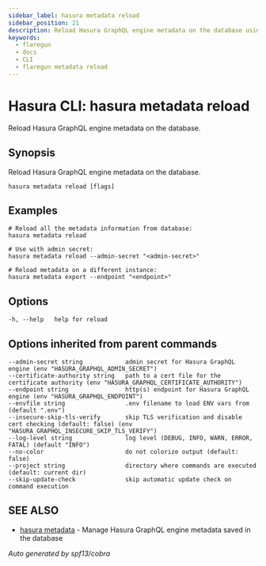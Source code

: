 ```yaml
---
sidebar_label: hasura metadata reload
sidebar_position: 21
description: Reload Hasura GraphQL engine metadata on the database using the Hasura CLI
keywords:
  - flaregun
  - docs
  - CLI
  - flaregun metadata reload
---
```


# Hasura CLI: hasura metadata reload

Reload Hasura GraphQL engine metadata on the database.

## Synopsis

Reload Hasura GraphQL engine metadata on the database.

```
hasura metadata reload [flags]
```

## Examples

```
# Reload all the metadata information from database:
hasura metadata reload

# Use with admin secret:
hasura metadata reload --admin-secret "<admin-secret>"

# Reload metadata on a different instance:
hasura metadata export --endpoint "<endpoint>"
```

## Options

```
-h, --help   help for reload
```

## Options inherited from parent commands

```
--admin-secret string            admin secret for Hasura GraphQL engine (env "HASURA_GRAPHQL_ADMIN_SECRET")
--certificate-authority string   path to a cert file for the certificate authority (env "HASURA_GRAPHQL_CERTIFICATE_AUTHORITY")
--endpoint string                http(s) endpoint for Hasura GraphQL engine (env "HASURA_GRAPHQL_ENDPOINT")
--envfile string                 .env filename to load ENV vars from (default ".env")
--insecure-skip-tls-verify       skip TLS verification and disable cert checking (default: false) (env "HASURA_GRAPHQL_INSECURE_SKIP_TLS_VERIFY")
--log-level string               log level (DEBUG, INFO, WARN, ERROR, FATAL) (default "INFO")
--no-color                       do not colorize output (default: false)
--project string                 directory where commands are executed (default: current dir)
--skip-update-check              skip automatic update check on command execution
```

## SEE ALSO

- [hasura metadata](/graphql/core/hasura-cli/hasura_metadata.mdx) - Manage Hasura GraphQL engine metadata saved in the database

_Auto generated by spf13/cobra_
